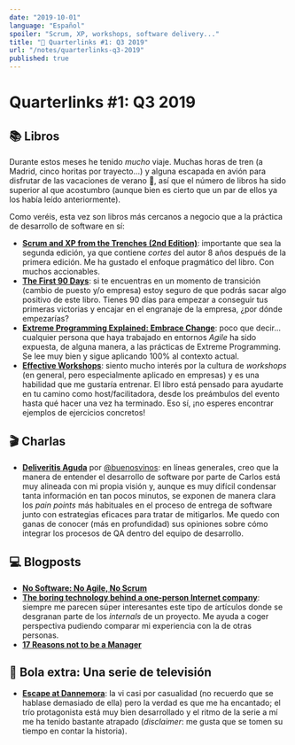 ```yaml
---
date: "2019-10-01"
language: "Español"
spoiler: "Scrum, XP, workshops, software delivery..."
title: "🔗 Quarterlinks #1: Q3 2019"
url: "/notes/quarterlinks-q3-2019"
published: true
---
```


# Quarterlinks #1: Q3 2019

## 📚 Libros

Durante estos meses he tenido _mucho_ viaje. Muchas horas de tren (a Madrid, cinco horitas por trayecto...) y alguna
escapada en avión para disfrutar de las vacaciones de verano 🙂, así que el número de libros ha sido superior al que
acostumbro (aunque bien es cierto que un par de ellos ya los había leído anteriormente).

Como veréis, esta vez son libros más cercanos a negocio que a la práctica de desarrollo de software en sí:

- [**Scrum and XP from the Trenches (2nd Edition)**](https://www.infoq.com/minibooks/scrum-xp-from-the-trenches-2/):
  importante que sea la segunda edición, ya que contiene _cortes_ del autor 8 años después de la primera edición. Me ha
  gustado el enfoque pragmático del libro. Con muchos accionables.
- [**The First 90 Days**](https://www.amazon.es/First-90-Days-Updated-Expanded/dp/1422188612): si te encuentras en un
  momento de transición (cambio de puesto y/o empresa) estoy seguro de que podrás sacar algo positivo de este libro.
  Tienes 90 días para empezar a conseguir tus primeras victorias y encajar en el engranaje de la empresa, ¿por dónde
  empezarías?
- [**Extreme Programming Explained: Embrace Change**](https://www.amazon.es/Extreme-Programming-Explained-Embrace-Embracing/dp/0321278658):
  poco que decir... cualquier persona que haya trabajado en entornos _Agile_ ha sido expuesta, de alguna manera, a las
  prácticas de Extreme Programming. Se lee muy bien y sigue aplicando 100% al contexto actual.
- [**Effective Workshops**](https://www.bracketcreative.co.uk/book-effective-workshops/): siento mucho interés por la
  cultura de _workshops_ (en general, pero especialmente aplicado en empresas) y es una habilidad que me gustaría
  entrenar. El libro está pensado para ayudarte en tu camino como host/facilitadora, desde los preámbulos del evento
  hasta qué hacer una vez ha terminado. Eso sí, ¡no esperes encontrar ejemplos de ejercicios concretos!

## 🎬 Charlas

- [**Deliveritis Aguda**](https://www.youtube.com/watch?v=vGCowJY5QCQ) por
  [@buenosvinos](https://twitter.com/buenosvinos): en líneas generales, creo que la manera de entender el desarrollo de
  software por parte de Carlos está muy alineada con mi propia visión y, aunque es muy difícil condensar tanta
  información en tan pocos minutos, se exponen de manera clara los _pain points_ más habituales en el proceso de entrega
  de software junto con estrategias eficaces para tratar de mitigarlos. Me quedo con ganas de conocer (más en
  profundidad) sus opiniones sobre cómo integrar los procesos de QA dentro del equipo de desarrollo.

## 💻 Blogposts

- [**No Software: No Agile, No Scrum**](https://ronjeffries.com/articles/019-01ff/no-software/)
- [**The boring technology behind a one-person Internet company**](https://broadcast.listennotes.com/the-boring-technology-behind-listen-notes-56697c2e347b):
  siempre me parecen súper interesantes este tipo de artículos donde se desgranan parte de los _internals_ de un
  proyecto. Me ayuda a coger perspectiva pudiendo comparar mi experiencia con la de otras personas.
- [**17 Reasons not to be a Manager**](https://charity.wtf/2019/09/08/reasons-not-to-be-a-manager/)

## 🎱 Bola extra: Una serie de televisión

- [**Escape at Dannemora**](https://www.filmaffinity.com/es/film696304.html): la vi casi por casualidad (no recuerdo que
  se hablase demasiado de ella) pero la verdad es que me ha encantado; el trío protagonista está muy bien desarrollado y
  el ritmo de la serie a mí me ha tenido bastante atrapado (_disclaimer_: me gusta que se tomen su tiempo en contar la
  historia).
